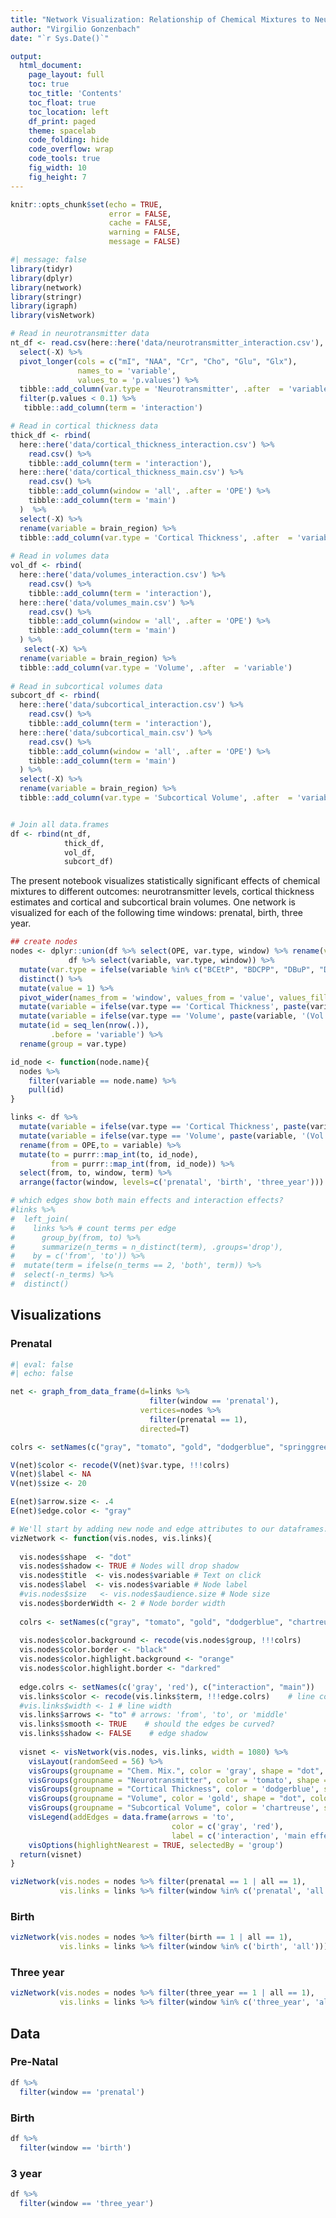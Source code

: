 ```yaml
---
title: "Network Visualization: Relationship of Chemical Mixtures to Neurotransmitter level, Cortical Thickness and Brain Volumes"
author: "Virgilio Gonzenbach"
date: "`r Sys.Date()`"

output: 
  html_document:
    page_layout: full
    toc: true
    toc_title: 'Contents'
    toc_float: true
    toc_location: left
    df_print: paged
    theme: spacelab
    code_folding: hide
    code_overflow: wrap
    code_tools: true
    fig_width: 10
    fig_height: 7
---
```


<style type="text/css">
.main-container {
  max-width: 1800px;
  margin-left: auto;
  margin-right: auto;
}
</style>



```r
knitr::opts_chunk$set(echo = TRUE,
                      error = FALSE,
                      cache = FALSE,
                      warning = FALSE,
                      message = FALSE)
```

```r
#| message: false
library(tidyr)
library(dplyr)
library(network)
library(stringr)
library(igraph)
library(visNetwork)

# Read in neurotransmitter data
nt_df <- read.csv(here::here('data/neurotransmitter_interaction.csv'), row.names = NULL) %>% 
  select(-X) %>% 
  pivot_longer(cols = c("mI", "NAA", "Cr", "Cho", "Glu", "Glx"), 
               names_to = 'variable', 
               values_to = 'p.values') %>% 
  tibble::add_column(var.type = 'Neurotransmitter', .after  = 'variable') %>% 
  filter(p.values < 0.1) %>% 
   tibble::add_column(term = 'interaction')

# Read in cortical thickness data
thick_df <- rbind(
  here::here('data/cortical_thickness_interaction.csv') %>% 
    read.csv() %>%
    tibble::add_column(term = 'interaction'),
  here::here('data/cortical_thickness_main.csv') %>% 
    read.csv() %>%
    tibble::add_column(window = 'all', .after = 'OPE') %>% 
    tibble::add_column(term = 'main')
  )  %>% 
  select(-X) %>% 
  rename(variable = brain_region) %>% 
  tibble::add_column(var.type = 'Cortical Thickness', .after  = 'variable')
  
# Read in volumes data
vol_df <- rbind(
  here::here('data/volumes_interaction.csv') %>% 
    read.csv() %>%
    tibble::add_column(term = 'interaction'),
  here::here('data/volumes_main.csv') %>% 
    read.csv() %>%
    tibble::add_column(window = 'all', .after = 'OPE') %>% 
    tibble::add_column(term = 'main')
  ) %>% 
   select(-X) %>% 
  rename(variable = brain_region) %>% 
  tibble::add_column(var.type = 'Volume', .after  = 'variable')
  
# Read in subcortical volumes data
subcort_df <- rbind(
  here::here('data/subcortical_interaction.csv') %>% 
    read.csv() %>%
    tibble::add_column(term = 'interaction'),
  here::here('data/subcortical_main.csv') %>% 
    read.csv() %>%
    tibble::add_column(window = 'all', .after = 'OPE') %>% 
    tibble::add_column(term = 'main')
  ) %>% 
  select(-X) %>% 
  rename(variable = brain_region) %>% 
  tibble::add_column(var.type = 'Subcortical Volume', .after  = 'variable')


# Join all data.frames
df <- rbind(nt_df, 
            thick_df, 
            vol_df,
            subcort_df)
```

The present notebook visualizes statistically significant effects of chemical mixtures to different outcomes: neurotransmitter levels, cortical thickness estimates and cortical and subcortical brain volumes. One network is visualized for each of the following time windows: prenatal, birth, three year.

```r
## create nodes 
nodes <- dplyr::union(df %>% select(OPE, var.type, window) %>% rename(variable=OPE), 
             df %>% select(variable, var.type, window)) %>%  
  mutate(var.type = ifelse(variable %in% c("BCEtP", "BDCPP", "DBuP", "DPHP"), 'Chem. Mix.', var.type)) %>% 
  distinct() %>% 
  mutate(value = 1) %>% 
  pivot_wider(names_from = 'window', values_from = 'value', values_fill = 0) %>% 
  mutate(variable = ifelse(var.type == 'Cortical Thickness', paste(variable, '(CT)'), variable)) %>% 
  mutate(variable = ifelse(var.type == 'Volume', paste(variable, '(Vol.)'), variable)) %>% 
  mutate(id = seq_len(nrow(.)), 
         .before = 'variable') %>% 
  rename(group = var.type)
```

```r
id_node <- function(node.name){
  nodes %>% 
    filter(variable == node.name) %>% 
    pull(id)
}

links <- df %>% 
  mutate(variable = ifelse(var.type == 'Cortical Thickness', paste(variable, '(CT)'), variable)) %>% 
  mutate(variable = ifelse(var.type == 'Volume', paste(variable, '(Vol.)'), variable)) %>% 
  rename(from = OPE,to = variable) %>% 
  mutate(to = purrr::map_int(to, id_node),
         from = purrr::map_int(from, id_node)) %>% 
  select(from, to, window, term) %>% 
  arrange(factor(window, levels=c('prenatal', 'birth', 'three_year')))

# which edges show both main effects and interaction effects?
#links %>% 
#  left_join(
#    links %>% # count terms per edge
#      group_by(from, to) %>%
#      summarize(n_terms = n_distinct(term), .groups='drop'), 
#    by = c('from', 'to')) %>% 
#  mutate(term = ifelse(n_terms == 2, 'both', term)) %>% 
#  select(-n_terms) %>% 
#  distinct()
```

## Visualizations

### Prenatal

```r
#| eval: false
#| echo: false

net <- graph_from_data_frame(d=links %>% 
                               filter(window == 'prenatal'), 
                             vertices=nodes %>% 
                               filter(prenatal == 1), 
                             directed=T) 

colrs <- setNames(c("gray", "tomato", "gold", "dodgerblue", "springgreen2"), unique(nodes$var.type))

V(net)$color <- recode(V(net)$var.type, !!!colrs)
V(net)$label <- NA
V(net)$size <- 20

E(net)$arrow.size <- .4
E(net)$edge.color <- "gray"
```

```r
# We'll start by adding new node and edge attributes to our dataframes. 
vizNetwork <- function(vis.nodes, vis.links){
  
  vis.nodes$shape  <- "dot"  
  vis.nodes$shadow <- TRUE # Nodes will drop shadow
  vis.nodes$title  <- vis.nodes$variable # Text on click
  vis.nodes$label  <- vis.nodes$variable # Node label
  #vis.nodes$size   <- vis.nodes$audience.size # Node size
  vis.nodes$borderWidth <- 2 # Node border width
  
  colrs <- setNames(c("gray", "tomato", "gold", "dodgerblue", "chartreuse"), unique(vis.nodes$group))
  
  vis.nodes$color.background <- recode(vis.nodes$group, !!!colrs)
  vis.nodes$color.border <- "black"
  vis.nodes$color.highlight.background <- "orange"
  vis.nodes$color.highlight.border <- "darkred"
  
  edge.colrs <- setNames(c('gray', 'red'), c("interaction", "main"))
  vis.links$color <- recode(vis.links$term, !!!edge.colrs)    # line color  
  #vis.links$width <- 1 # line width
  vis.links$arrows <- "to" # arrows: 'from', 'to', or 'middle'
  vis.links$smooth <- TRUE    # should the edges be curved?
  vis.links$shadow <- FALSE    # edge shadow
  
  visnet <- visNetwork(vis.nodes, vis.links, width = 1080) %>% 
    visLayout(randomSeed = 56) %>% 
    visGroups(groupname = "Chem. Mix.", color = 'gray', shape = "dot", color.border = 'black') %>% 
    visGroups(groupname = "Neurotransmitter", color = 'tomato', shape = "dot", color.border = 'black') %>% 
    visGroups(groupname = "Cortical Thickness", color = 'dodgerblue', shape = "dot", color.border = 'black') %>% 
    visGroups(groupname = "Volume", color = 'gold', shape = "dot", color.border = 'black') %>% 
    visGroups(groupname = "Subcortical Volume", color = 'chartreuse', shape = "dot", color.border = 'black') %>% 
    visLegend(addEdges = data.frame(arrows = 'to', 
                                    color = c('gray', 'red'), 
                                    label = c('interaction', 'main effect'))) %>% 
    visOptions(highlightNearest = TRUE, selectedBy = 'group') 
  return(visnet)
}

vizNetwork(vis.nodes = nodes %>% filter(prenatal == 1 | all == 1),
           vis.links = links %>% filter(window %in% c('prenatal', 'all'))) 
```

### Birth

```r
vizNetwork(vis.nodes = nodes %>% filter(birth == 1 | all == 1),
           vis.links = links %>% filter(window %in% c('birth', 'all')))
```


### Three year

```r
vizNetwork(vis.nodes = nodes %>% filter(three_year == 1 | all == 1),
           vis.links = links %>% filter(window %in% c('three_year', 'all')))
```

## Data {.tabset}

### Pre-Natal

```r
df %>% 
  filter(window == 'prenatal')
```

### Birth

```r
df %>% 
  filter(window == 'birth')
```

### 3 year

```r
df %>% 
  filter(window == 'three_year')
```
